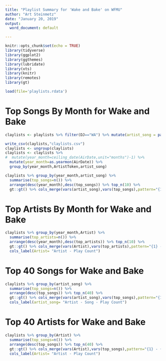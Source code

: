 ```yaml
---
title: "Playlist Summary for 'Wake and Bake' on WFMU"
author: "Art Steinmetz"
date: "January 20, 2019"
output:
  word_document: default

---
```


```r
knitr::opts_chunk$set(echo = TRUE)
library(tidyverse)
library(ggplot2)
library(ggthemes)
library(lubridate)
library(xts)
library(knitr)
library(remotes)
library(gt)

load(file='playlists.rdata')
```
# Top Songs By Month for Wake and Bake
```r

claylists <- playlists %>% filter(DJ=="WA") %>% mutate(artist_song = paste(ArtistToken,Title,sep=" - "))

write_csv(claylists,"claylists.csv")
claylists <- ungroup(claylists)
claylists <- claylists %>% 
#  mutate(year_month=ceiling_date(AirDate,unit="months")-1) %>% 
  mutate(year_month=as.yearmon(AirDate)) %>% 
  group_by(year_month,ArtistToken,artist_song) 

claylists %>% group_by(year_month,artist_song) %>% 
  summarise(top_songs=n()) %>% 
  arrange(desc(year_month),desc(top_songs)) %>% top_n(10) %>% 
  gt::gt() %>% cols_merge(vars(artist_song),vars(top_songs),pattern="{1} - {2}") %>% cols_label(artist_song= "Artist - Song - Play Count")

```

# Top Artists By Month for Wake and Bake
```r
claylists %>% group_by(year_month,Artist) %>% 
  summarise(top_artists=n()) %>% 
  arrange(desc(year_month),desc(top_artists)) %>% top_n(10) %>% 
  gt::gt() %>% cols_merge(vars(Artist),vars(top_artists),pattern="{1} - {2}") %>% 
  cols_label(Artist= "Artist - Play Count")

```

# Top 40 Songs for Wake and Bake

```r
claylists %>% group_by(artist_song) %>% 
  summarise(top_songs=n()) %>% 
  arrange(desc(top_songs)) %>% top_n(40) %>% 
  gt::gt() %>% cols_merge(vars(artist_song),vars(top_songs),pattern="{1} - {2}") %>% 
  cols_label(artist_song= "Artist - Song - Play Count")

```


# Top 40 Artists for Wake and Bake

```r
claylists %>% group_by(Artist) %>% 
  summarise(top_songs=n()) %>% 
  arrange(desc(top_songs)) %>% top_n(40) %>% 
  gt::gt() %>% cols_merge(vars(Artist),vars(top_songs),pattern="{1} - {2}") %>% 
  cols_label(Artist= "Artist - Play Count")

```



